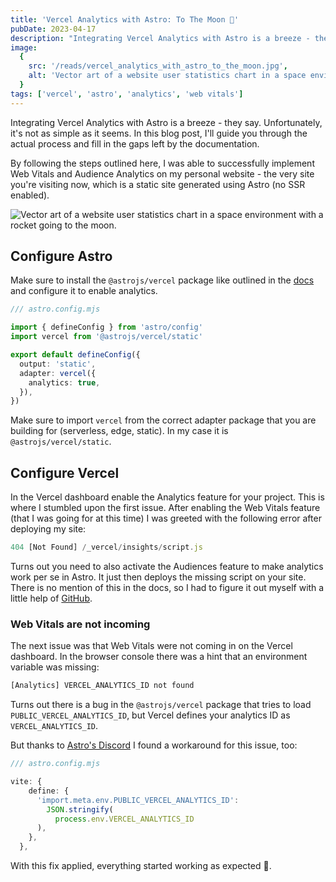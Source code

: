 ```yaml
---
title: 'Vercel Analytics with Astro: To The Moon 🚀'
pubDate: 2023-04-17
description: "Integrating Vercel Analytics with Astro is a breeze - they say. Well, turns out it's not. In here I will show you how to actually do it and what's missing from the documentation."
image:
  {
    src: '/reads/vercel_analytics_with_astro_to_the_moon.jpg',
    alt: 'Vector art of a website user statistics chart in a space environment with a rocket going to the moon.',
  }
tags: ['vercel', 'astro', 'analytics', 'web vitals']
---
```



Integrating Vercel Analytics with Astro is a breeze - they say. Unfortunately, it's not as simple as it seems. In this blog post, I'll guide you through the actual process and fill in the gaps left by the documentation.

By following the steps outlined here, I was able to successfully implement Web Vitals and Audience Analytics on my personal website - the very site you're visiting now, which is a static site generated using Astro (no SSR enabled).

<Image
  src="/reads/vercel_analytics_with_astro_to_the_moon.jpg"
  alt="Vector art of a website user statistics chart in a space environment with a rocket going to the moon."
  caption="With Vercel Analytics to the moon 🚀, but with some required workarounds."
  lazy={false}
/>

## Configure Astro

Make sure to install the `@astrojs/vercel` package like outlined in the [docs](https://docs.astro.build/en/guides/integrations-guide/vercel/) and configure it to enable analytics.

```ts
/// astro.config.mjs

import { defineConfig } from 'astro/config'
import vercel from '@astrojs/vercel/static'

export default defineConfig({
  output: 'static',
  adapter: vercel({
    analytics: true,
  }),
})
```

Make sure to import `vercel` from the correct adapter package that you are building for (serverless, edge, static). In my case it is `@astrojs/vercel/static`.

## Configure Vercel

In the Vercel dashboard enable the Analytics feature for your project. This is where I stumbled upon the first issue. After enabling the Web Vitals feature (that I was going for at this time) I was greeted with the following error after deploying my site:

```js
404 [Not Found] /_vercel/insights/script.js
```

Turns out you need to also activate the Audiences feature to make analytics work per se in Astro. It just then deploys the missing script on your site. There is no mention of this in the docs, so I had to figure it out myself with a little help of [GitHub](https://github.com/withastro/astro/issues/6230).

### Web Vitals are not incoming

The next issue was that Web Vitals were not coming in on the Vercel dashboard. In the browser console there was a hint that an environment variable was missing:

```js
[Analytics] VERCEL_ANALYTICS_ID not found
```

Turns out there is a bug in the `@astrojs/vercel` package that tries to load `PUBLIC_VERCEL_ANALYTICS_ID`, but Vercel defines your analytics ID as `VERCEL_ANALYTICS_ID`.

But thanks to [Astro's Discord](https://discord.com/channels/830184174198718474/1094974420256292914) I found a workaround for this issue, too:

```ts
/// astro.config.mjs

vite: {
    define: {
      'import.meta.env.PUBLIC_VERCEL_ANALYTICS_ID':
        JSON.stringify(
          process.env.VERCEL_ANALYTICS_ID
      ),
    },
  },
```

With this fix applied, everything started working as expected 🎉.
